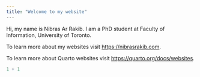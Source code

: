 ```yaml
---
title: "Welcome to my website"
---
```


Hi, my name is Nibras Ar Rakib. I am a PhD student at Faculty of Information, University of Toronto.

To learn more about my websites visit <https://nibrasrakib.com>.

To learn more about Quarto websites visit <https://quarto.org/docs/websites>.

```r
1 + 1
```
